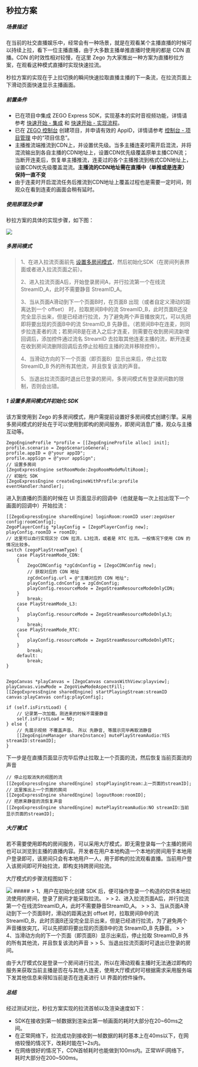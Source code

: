## 秒拉方案

##### 场景描述

在当前的社交直播娱乐中，经常会有一种场景，就是在观看某个主播直播的时候可以持续上拉，看下一位主播直播，由于大多数主播单推直播时使用的都是 CDN 直播。CDN 的时效性相对较慢，在这里 Zego 为大家推出一种方案为直播秒拉方案，在观看这种模式直播时实现快速拉流。

秒拉方案的实现在于上拉切换的瞬间快速拉取直播主播的下一条流，在拉流页面上下滑动页面快速显示主播画面。

##### 前置条件
- 已在项目中集成 ZEGO Express SDK，实现基本的实时音视频功能，详情请参考 [快速开始 - 集成](/real-time-video-ios-oc/quick-start/integrating-sdk) 和 [快速开始 - 实现流程](/real-time-video-ios-oc/quick-start/implementing-video-call)。
- 已在 [ZEGO 控制台](https://console.zego.im/) 创建项目，并申请有效的 AppID，详情请参考 [控制台 - 项目管理](/console/project-info) 中的“项目信息”。
- 主播推流端推流到CDN上，并设置优先级。当多主播连麦时需开启混流，并将混流输出到各自主播的CDN地址上，设置CDN优先级覆盖原单主播CDN流；当断开连麦后，恢复单主播推流，连麦过的各个主播推流到格式CDN地址上，设置CDN优先级覆盖混流。**主播流的CDN地址需在直播中（单推或是连麦）保持一直不变**
- 由于连麦时开启混流任务后推流到CDN地址上覆盖过程也是需要一定时间，则观众在看到连麦的画面会稍有延时。

##### 使用原理及步骤

秒拉方案的具体的实现步骤，如下图：
<Frame width="512" height="auto" caption="">
  <img src="https://doc-media.zego.im/sdk-doc/Pics/quickplay1.png" />
</Frame>

##### 多房间模式

> 1、在进入拉流页面前先 [设置多房间模式](https://doc-zh.zego.im/article/api?doc=express-video-sdk_API~objectivec_ios~class~ZegoExpressEngine#set-room-mode)，然后初始化SDK（在房间列表界面或者进入拉流页面之前）。
>
> 2、进入拉流页面A后，开始登录房间A，并行拉流第一个在线流 StreamID_A，此时不需要静音 StreamID_A。
>
> 3、当从页面A滑动到下一个页面B时，在页面B 出现（或者自定义滑动的距离达到一个 offset） 时，拉取房间B中的流 StreamID_B，此时页面B还没完全显示出来，但是已经进行拉流，为了避免两个声音播放突兀，可以先把即将要出现的页面B中的流 StreamID_B 先静音。（若房间B中在连麦，则同步拉连麦者的流；若房间B是在进入之后才连麦，则需要在收到房间流新增回调后，添加控件通过流名 StreamID 去拉取其他连麦主播的流，断开连麦在收到房间流删除回调后去停止拉相应主播的流并移除控件）。
>
> 4、当滑动方向的下一个页面（即页面B）显示出来后，停止拉取 StreamID_B 外的所有其他流，并且恢复该流的声音。
>
> 5、当退出拉流页面时退出已登录的房间，多房间模式有登录房间数的限制，否则会出错。


##### 1 设置多房间模式并初始化 SDK
该方案使用到 Zego 的多房间模式，用户需提前设置好多房间模式创建引擎。采用多房间模式的好处在于可以使用到即构的房间服务，即房间消息广播，观众与主播互动等。
```objc
ZegoEngineProfile *profile = [[ZegoEngineProfile alloc] init];
profile.scenario = ZegoScenarioGeneral;
profile.appID = @"your appID";
profile.appSign = @"your appSign";
// 设置多房间
[ZegoExpressEngine setRoomMode:ZegoRoomModeMultiRoom];
// 初始化 SDK
[ZegoExpressEngine createEngineWithProfile:profile eventHandler:handler];
```


进入到直播的页面的时候在 UI 页面显示的回调中（也就是每一次上拉出现下一个画面的回调中）开始拉流：
```objc
[[ZegoExpressEngine sharedEngine] loginRoom:roomID user:zegoUser config:roomConfig];
ZegoPlayerConfig *playConfig = [ZegoPlayerConfig new];
playConfig.roomID = roomID;
// 这里可以自行实现区分 CDN 拉流，L3拉流，或者是 RTC 拉流。一般情况下使用 CDN 的情况比较多。
switch (zegoPlayStreamType) {
    case PlayStreamMode_CDN:
    {
        ZegoCDNConfig *zgCdnConfig = [ZegoCDNConfig new];
        // 获取对应的 CDN 地址
        zgCdnConfig.url = @"主播对应的 CDN 地址";
        playConfig.cdnConfig = zgCdnConfig;
        playConfig.resourceMode = ZegoStreamResourceModeOnlyCDN;
    }
        break;
    case PlayStreamMode_L3:
    {
        playConfig.resourceMode = ZegoStreamResourceModeOnlyL3;
    }
        break;
    case PlayStreamMode_RTC:
    {
        playConfig.resourceMode = ZegoStreamResourceModeOnlyRTC;
    }
        break;
    default:
        break;
}


ZegoCanvas *playCanvas = [ZegoCanvas canvasWithView:playview];
playCanvas.viewMode = ZegoViewModeAspectFill;
[[ZegoExpressEngine sharedEngine] startPlayingStream:streamID canvas:playCanvas config:playConfig];

if (self.isFirstLoad) {
    // 记录第一次加载。刚进来的时候不需要静音
    self.isFirstLoad = NO;
} else {
    // 先展示视频 不覆盖声音。 所以 先静音, 等展示完毕再取消静音
    [[ZegoEngineManager shareInstance] mutePlayStreamAudio:YES streamID:streamID];
}
```

下一步是在直播页面显示完毕后停止拉取上一个页面的流，然后恢复当前页面流的声音

```objc
// 停止拉取消失的视图的流
[[ZegoExpressEngine sharedEngine] stopPlayingStream:上一页面的streamID];
// 这里推出上一个页面的房间
[[ZegoExpressEngine sharedEngine] logoutRoom:roomID];
// 把原来静音的流恢复声音
[[ZegoExpressEngine sharedEngine] mutePlayStreamAudio:NO streamID:当前显示页面的streamID];
```

##### 大厅模式
若不需要使用即构的房间服务，可以采用大厅模式，即无需登录每一个主播的房间也可以浏览到主播的直播内容。开发者在用户本地构造一个本地的房间用于本地用户登录即可，该房间只会有本地用户一人，用于即构的拉流观看直播。当前用户登入该房间即可开始拉流，即构支持跨房间拉流。

大厅模式的步骤流程图如下：
<Frame width="512" height="auto" caption="">
  <img src="https://doc-media.zego.im/sdk-doc/Pics/quickplay2.png" />
</Frame>
##### > 1、用户在初始化创建 SDK 后，便可操作登录一个构造的仅供本地拉流使用的房间，登录了房间才能采取拉流。
>
> 2、进入拉流页面A后，并行拉流第一个在线流StreamID_A，此时不需要静音StreamID_A。
>
> 3、当从页面A滑动到下一个页面B时，滑动的距离达到 offset 时，拉取房间B中的流 StreamID_B，此时页面B还没完全显示出来，但是已经进行拉流，为了避免两个声音播放突兀，可以先把即将要出现的页面B中的流 StreamID_B 先静音。
>
> 4、当滑动方向的下一个页面（即页面B）显示出来后，停止拉取 StreamID_B 外的所有其他流，并且恢复该流的声音
>
> 5、当退出拉流页面时可退出已登录的房间。

由于大厅模式仅是登录一个房间进行拉流，所以在滑动观看主播时无法通过即构的服务来获取当前主播是否在与其他人连麦，使用大厅模式时可根据需求采用服务端下发其他信息来得知当前是否在连麦进行 UI 界面的控件操作。


##### 总结
经过测试对比，秒拉方案实现的拉流首帧以及渲染速度如下：
- SDK在接收到第一帧数据到渲染出第一帧画面的耗时大部分在20~60ms之间。
- 在正常网络下，拉流成功到接收到一帧数据的耗时基本上在40ms以下，在网络较慢的情况下，改耗时能在1~2s内。
- 在网络很好的情况下，CDN首帧耗时也能做到100ms内。正常WiFi网络下，耗时大部分在200~500ms。
